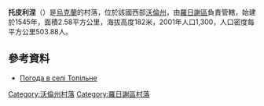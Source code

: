 {{coord|50|57|4|N|25|17|3|E|scale:30000|display=title}}

'''托皮利涅'''（{{lang-uk|Топільне|Topil'ne}}）是[[烏克蘭|烏克蘭]]的村落，位於該國西部[[沃倫州|沃倫州]]，由[[羅日謝區|羅日謝區]]負責管轄，始建於1545年，面積2.58平方公里，海拔高度182米，2001年人口1,300，人口密度每平方公里503.88人。

==參考資料==
* [http://weather.in.ua/ua/volynskaja/26288 Погода в селі Топільне] {{Wayback|url=http://weather.in.ua/ua/volynskaja/26288 |date=20111219100103 }}

[[Category:沃倫州村落|Category:沃倫州村落]]
[[Category:羅日謝區村落|Category:羅日謝區村落]]


{{Volyn-geo-stub}}